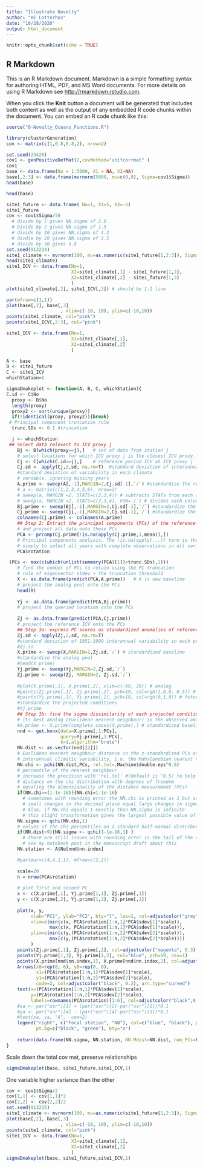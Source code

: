 ```yaml
---
title: "Illustrate Novelty"
author: "KE Lotterhos"
date: "10/28/2020"
output: html_document
---
```


```r
knitr::opts_chunk$set(echo = TRUE)
```

## R Markdown

This is an R Markdown document. Markdown is a simple formatting syntax for authoring HTML, PDF, and MS Word documents. For more details on using R Markdown see <http://rmarkdown.rstudio.com>.

When you click the **Knit** button a document will be generated that includes both content as well as the output of any embedded R code chunks within the document. You can embed an R code chunk like this:

```r
source("0-Novelty_Oceans_Functions.R")
```


```r
library(clusterGeneration)
cov <- matrix(c(1,0.8,0.8,2), nrow=2)

set.seed(23428)
cov1 <- genPositiveDefMat(2,covMethod="unifcorrmat" )
cov1
base <- data.frame(No = 1:5000, X1 = NA, X2=NA)
base[,2:3] <- data.frame(mvrnorm(5000, mu=c(0,0), Sigma=cov1$Sigma))
head(base)

head(base)

site1_future <- data.frame( No=1, X1=5, X2=-5)
site1_future
cov <- cov1$Sigma/50
  # divide by 5 gives NN.sigma of 2.8
  # Divide by 2 gives NN.sigma of 1.5
  # divide by 10 gives NN.sigma of 4.2
  # divdie by 20 gives NN.sigma of 3.5
  # divide by 50 gives 5.8
set.seed(913234)
site1_climate <- mvrnorm(100, mu=as.numeric(site1_future[1,2:3]), Sigma=cov)
head(site1_climate)
site1_ICV <- data.frame(No=1,
                        X1=site1_climate[,1] - site1_future[1,2], 
                        X2=site1_climate[,2] - site1_future[1,3]
                        )
plot(site1_climate[,2], site1_ICV[,3]) # should be 1:1 line

par(mfrow=c(1,1))
plot(base[,2], base[,3]
                    , xlim=c(-10, 10), ylim=c(-10,10))
points(site1_climate, col="pink")
points(site1_ICV[,2:3], col="pink")
```

```r

site1_ICV <- data.frame(No=1,
                        X1=site1_climate[,1],
                        X2=site1_climate[,2] 
                        )

A <- base
B <- site1_future
C <- site1_ICV
whichStation=1

sigmaDmakeplot <- function(A, B, C, whichStation){
C.id <- C$No
  proxy <- B$No
  length(proxy)
  proxy2 <- sort(unique(proxy))
  if(!identical(proxy, proxy2)){break}
 # Principal component truncation rule
  trunc.SDs <- 0.1 #truncation 

  j <- whichStation
 ## Select data relevant to ICV proxy j
    Bj <- B[which(proxy==j),]   # set of data from station j
    # select locations for which ICV proxy j is the closest ICV proxy. 
    Cj <- C[which(C.id==j),]    # reference period ICV at ICV proxy j
    Cj.sd <- apply(Cj,2,sd, na.rm=T)  #standard deviation of interannual variability in each climate variable, ignoring missing years
    #standard deviation of variability in each climate 
    # variable, ignoring missing years
    A.prime <- sweep(A[,-1],MARGIN=2,Cj.sd[-1],`/`) #standardize the reference ICV
    # a <- matrix(c(1,2,3,4,5,6), nrow=2)
    # sweep(a, MARGIN =2, STATS=c(2,3,4)) # subtracts STATs from each column
    # sweep(a, MARGIN =2, STATS=c(2,3,4), FUN=`/`) # divides each column by STATS
    Bj.prime <- sweep(Bj[,-1],MARGIN=2,Cj.sd[-1],`/`) #standardize the analog pool    
    Cj.prime <- sweep(Cj[,-1],MARGIN=2,Cj.sd[-1],`/`) #standardize the projected future conditions of grid cells represented by ICV proxy j
    colnames(Cj.prime) <- colnames(A.prime)
    ## Step 2: Extract the principal components (PCs) of the reference period ICV 
    # and project all data onto these PCs
    PCA <- prcomp(Cj.prime[!is.na(apply(Cj.prime,1,mean)),])   
    # Principal components analysis. The !is.na(apply(...)) term is there 
    # simply to select all years with complete observations in all variables. 
    PCA$rotation

 (PCs <- max(c(which(unlist(summary(PCA)[1])>trunc.SDs),1)))
    # find the number of PCs to retain using the PC truncation 
    # rule of eigenvector stdev > the truncation threshold
    X <- as.data.frame(predict(PCA,A.prime))   # X is new baseline
    # project the analog pool onto the PCs
    head(X)
    
    Yj <- as.data.frame(predict(PCA,Bj.prime)) 
    # project the queried location onto the PCs
    
    Zj <- as.data.frame(predict(PCA,Cj.prime)) 
    # project the reference ICV onto the PCs
    ## Step 3a: express PC scores as standardized anomalies of reference interannual variability 
    Zj.sd <- apply(Zj,2,sd, na.rm=T)     
    #standard deviation of 1951-1990 interannual variability in each principal component, ignoring missing years
    #Zj.sd
    X.prime <- sweep(X,MARGIN=2,Zj.sd,`/`) # standardized baseline
    #standardize the analog pool  
    #head(X.prime)
    Yj.prime <- sweep(Yj,MARGIN=2,Zj.sd,`/`) 
    Zj.prime <- sweep(Zj, MARGIN=2, Zj.sd,`/`)
    
    #plot(X.prime[,1], X.prime[,2], xlim=c(-60, 20)) # analog
    #points(Zj.prime[,1], Zj.prime[,2], pch=19, col=rgb(1,0,0, 0.5)) # reference ICV
    #points(Yj.prime[,1], Yj.prime[,2], pch=19, col=rgb(0,1,0)) # future conditions
    #standardize the projected conditions   
    #Yj.prime
    ## Step 3b: find the sigma dissimilarity of each projected condition with 
    # its best analog (Euclidean nearest neighbour) in the observed analog pool.
    #X.prime <- X.prime[complete.cases(X.prime),] # standardized baseline
    nnd <- get.knnx(data=X.prime[,1:PCs],
                    query=Yj.prime[,1:PCs],
                    k=1,algorithm="brute")
    NN.dist <- as.vector(nnd[[2]]) 
    # Euclidean nearest neighbour distance in the z-standardized PCs of 
    # interannual climatic variability, i.e. the Mahalanobian nearest neighbour. 
    NN.chi <- pchi(NN.dist,PCs, rel.tol=.Machine$double.eps^0.8) 
    # percentile of the nearest neighbour 
    # increase the precision with 'rel.tol' #(default is ^0.5) to help with rounding error issues
    # distance on the chi distribution with degrees of freedom 
    # equaling the dimensionality of the distance measurement (PCs)
    if(NN.chi>=(1-1e-16)){NN.chi=1-1e-16}
      # sometimes with rounding error the NN.chi is printed as 1 but so close to 1 that
      # small changes in the decimal place equal large changes in sigma.
      # Also, if NN.chi equals 1 exactly than NN.sigma is infinite
      # this slight transformation gives the largest possible value of NN.sigma
    NN.sigma <- qchi(NN.chi,1) 
    # values of the chi percentiles on a standard half-normal distribution (chi distribution with one degree of freedom)
    if(NN.dist>9){NN.sigma <- qchi(1-1e-16,1) }
      # there are still issues with rounding error in the tail of the chi squared distribution
      # see my notebook post in the manuscript draft about this
    NN.station <- A$No[nnd$nn.index]

    #par(mar=c(4,4,1,1), mfrow=c(2,2))
    
    scale=20
    n = nrow(PCA$rotation)
    
    # plot first and second PC
    x <- c(X.prime[,1], Yj.prime[1,1], Zj.prime[,1])
    y <- c(X.prime[,2], Yj.prime[1,2], Zj.prime[,2])
    
    plot(x, y,
         xlab="PC1", ylab="PC2", bty="l", las=1, col=adjustcolor("grey", 0.5),
         xlim=c(min(c(x, PCA$rotation[1:n,1]*PCA$sdev[1]*scale)), 
                max(c(x, PCA$rotation[1:n,1]*PCA$sdev[1]*scale))),
         ylim=c(min(c(y,(PCA$rotation[1:n,2]*PCA$sdev[2]*scale))),
                max(c(y,(PCA$rotation[1:n,2]*PCA$sdev[2]*scale))))
         )
    points(Zj.prime[,1], Zj.prime[,2], col=adjustcolor("magenta", 0.3), cex=1)
    points(Yj.prime[1,1], Yj.prime[1,2], col="blue", pch=19, cex=1)
    points(X.prime[nnd$nn.index,1], X.prime[nnd$nn.index,2], col=adjustcolor("black",0.8), bg=adjustcolor("green",0.7), pch=23, cex=1)
    Arrows(x0=rep(0, 6), y0=rep(0, 6), 
           x1=(PCA$rotation[1:n,1]*PCA$sdev[1]*scale), 
           y1=(PCA$rotation[1:n,2]*PCA$sdev[2]*scale),
           code=2, col=adjustcolor("black", 0.2), arr.type="curved")
    text(x=(PCA$rotation[1:n,1]*PCA$sdev[1]*scale), 
         y=(PCA$rotation[1:n,2]*PCA$sdev[2]*scale), 
         labels=rownames(PCA$rotation)[1:6], col=adjustcolor("black",0.8), adj=0.5)
    #xa <- par("usr")[1] + (par("usr")[2]-par("usr")[1])*0.1
    #ya <- par("usr")[4] - (par("usr")[4]-par("usr")[3])*0.1
    #text(xa, ya, "A",  cex=2) 
    legend("right", c("Focal station", "NN"), col=c("blue", "black"), pch=c(19,23), 
           pt.bg=c("black", "green"), bty="n")
    
    return(data.frame(NN.sigma, NN.station, NN.Mdist=NN.dist, num_PCs=PCs))
}
```

Scale down the total cov mat, preserve relationships
```r
sigmaDmakeplot(base, site1_future,site1_ICV,1)
```


One variable higher variance than the other
```r
cov <- cov1$Sigma/2
cov[1,1] <- cov[1,1]*2
cov[2,2] <- cov[2,2]/2
set.seed(913235)
site1_climate <- mvrnorm(100, mu=as.numeric(site1_future[1,2:3]), Sigma=cov)
plot(base[,2], base[,3]
                    , xlim=c(-10, 10), ylim=c(-10,10))
points(site1_climate, col="pink")
site1_ICV <- data.frame(No=1,
                        X1=site1_climate[,1],
                        X2=site1_climate[,2]
                        )
sigmaDmakeplot(base, site1_future,site1_ICV,1)
```
